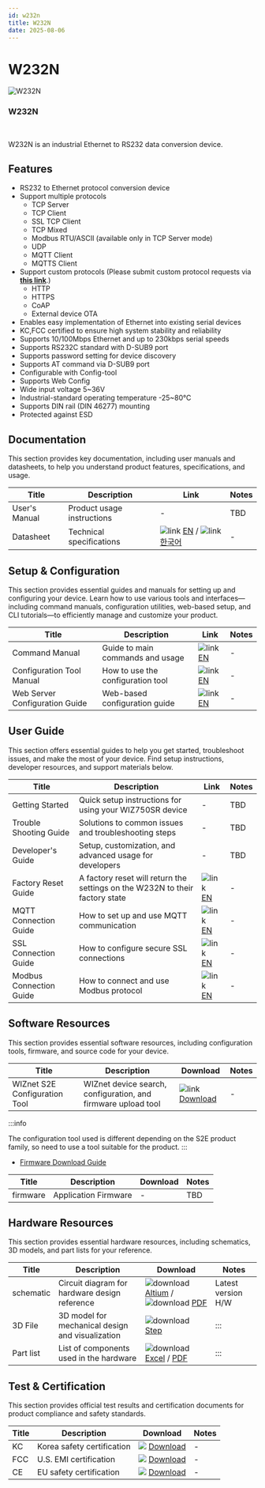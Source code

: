 ```yaml
---
id: w232n
title: W232N
date: 2025-08-06
---
```



# W232N

<div className="main-card">
  <img src="/img/products/w232n/W232_Rail_mount.png" alt="W232N" />
  <div>
    <h3>W232N</h3>
    <br />
    <p>
      W232N is an industrial Ethernet to RS232 data conversion device.
    </p>
  </div>
</div>


## Features

- RS232 to Ethernet protocol conversion device
- Support multiple protocols
  - TCP Server
  - TCP Client
  - SSL TCP Client
  - TCP Mixed
  - Modbus RTU/ASCII (available only in TCP Server mode)
  - UDP
  - MQTT Client
  - MQTTS Client
- Support custom protocols (Please submit custom protocol requests via [**this link**](https://direct.wiznet.io/custom-firmware-request).)
  - HTTP
  - HTTPS
  - CoAP
  - External device OTA
- Enables easy implementation of Ethernet into existing serial devices
- KC,FCC certified to ensure high system stability and reliability
- Supports 10/100Mbps Ethernet and up to 230kbps serial speeds
- Supports RS232C standard with D-SUB9 port
- Supports password setting for device discovery
- Supports AT command via D-SUB9 port
- Configurable with Config-tool
- Supports Web Config
- Wide input voltage 5~36V
- Industrial-standard operating temperature -25~80°C
- Supports DIN rail (DIN 46277) mounting
- Protected against ESD



## Documentation

This section provides key documentation, including user manuals and datasheets, to help you understand product features, specifications, and usage.

| Title | Description | Link | Notes |
|-------|-------------|------|-------|
| User's Manual  | Product usage instructions | - | TBD |
| Datasheet | Technical specifications | ![link](\img\link.png) [EN](./Datasheet-EN.md) / ![link](\img\link.png) [한국어](./Datasheet-KO.md) | - |


## Setup & Configuration

This section provides essential guides and manuals for setting up and configuring your device.
Learn how to use various tools and interfaces—including command manuals, configuration utilities, web-based setup, and CLI tutorials—to efficiently manage and customize your product.

| Title | Description | Link | Notes |
|-------|-------------|------|-------|
| Command Manual | Guide to main commands and usage | ![link](\img\link.png) [EN](./command-manual-en.md) | - |
| Configuration Tool Manual | How to use the configuration tool | ![link](\img\link.png) [EN](./Config-tool-Guide-en.md) | - |
| Web Server Configuration Guide | Web-based configuration guide | ![link](\img\link.png) [EN](./Web_Config_Guide_EN.md) | - |


## User Guide

This section offers essential guides to help you get started, troubleshoot issues, and make the most of your device. Find setup instructions, developer resources, and support materials below.

| Title | Description | Link | Notes |
|-------|-------------|------|-------|
| Getting Started | Quick setup instructions for using your WIZ750SR device | - | TBD |
| Trouble Shooting Guide | Solutions to common issues and troubleshooting steps | - | TBD |
| Developer's Guide | Setup, customization, and advanced usage for developers | - | TBD |
| Factory Reset Guide | A factory reset will return the settings on the W232N to their factory state | ![link](\img\link.png) [EN](./factory-rst-guide-en.md) | - |
| MQTT Connection Guide | How to set up and use MQTT communication | ![link](\img\link.png) [EN](./mqtt-connection-guide-en.md) | - |
| SSL Connection Guide | How to configure secure SSL connections | ![link](\img\link.png) [EN](./ssl-connection-guide-en.md) | - |
| Modbus Connection Guide | How to connect and use Modbus protocol | ![link](\img\link.png) [EN](./modbus-connection-guide-en.md) | - |

## Software Resources

This section provides essential software resources, including configuration tools, firmware, and source code for your device.

<Tabs>
  <TabItem value="tool" label="Tools" default>
      
  | Title | Description | Download | Notes |
  |-------|-------------|----------|-------|
  | WIZnet S2E Configuration Tool | WIZnet device search, configuration, and firmware upload tool | ![link](\img\link.png) [Download](https://github.com/Wiznet/WIZnet-S2E-Tool-GUI/releases) | - |

  :::info

  The configuration tool used is different depending on the S2E product family, so need to use a tool suitable for the product.
  :::
  </TabItem>
  <TabItem value="firmware" label="Firmware" default>

  - [Firmware Download Guide](./firmware-update-guide-en.md)

  | Title | Description                        | Download      | Notes |
  |-------|------------------------------------|---------------|-------|
  | firmware | Application Firmware  | - | TBD |
  
  </TabItem>
</Tabs>
 

## Hardware Resources

This section provides essential hardware resources, including schematics, 3D models, and part lists for your reference.

| Title | Description | Download | Notes |
|-------|-------------|----------|-------|
| schematic | Circuit diagram for hardware design reference | ![download](/img/products/w5500/w5500_evb/icons/download.png) [Altium](https://github.com/Wiznet/Hardware-Files-of-WIZnet/raw/master/04_Serial_to_Ethernet_Module/W232N/Schematic/W232N_R100.zip) / ![download](/img/products/w5500/w5500_evb/icons/download.png) [PDF](https://github.com/Wiznet/Hardware-Files-of-WIZnet/raw/master/04_Serial_to_Ethernet_Module/W232N/Schematic/W232N_R100.pdf) | Latest version H/W |
| 3D File | 3D model for mechanical design and visualization | ![download](/img/products/w5500/w5500_evb/icons/download.png) [Step](https://github.com/Wiznet/Hardware-Files-of-WIZnet/raw/master/04_Serial_to_Ethernet_Module/W232N/3D/W232N_3D_R100.step)  | ::: |
| Part list | List of components used in the hardware | ![download](/img/products/w5500/w5500_evb/icons/download.png) [Excel](https://github.com/Wiznet/Hardware-Files-of-WIZnet/raw/bfa5e2d9cdb636196d6c1341709c02d7052f4d18/04_Serial_to_Ethernet_Module/W232N/Partlist/W232N%20PL_R100.xlsx) / [PDF](https://github.com/Wiznet/Hardware-Files-of-WIZnet/raw/bfa5e2d9cdb636196d6c1341709c02d7052f4d18/04_Serial_to_Ethernet_Module/W232N/Partlist/W232N%20PL_R100.pdf) | ::: | 


## Test & Certification

This section provides official test results and certification documents for product compliance and safety standards.

| Title | Description | Download | Notes |
|-------|-------------|----------|-------|
| KC | Korea safety certification | ![](\img\products\w5500\w5500_evb\icons\docs_icon_small.png) [Download](/img/products/w232n/KC.pdf) | - |
| FCC | U.S. EMI certification | ![](\img\products\w5500\w5500_evb\icons\docs_icon_small.png) [Download](/img/products/w232n/FCC.pdf) | - |
| CE | EU safety certification | ![](\img\products\w5500\w5500_evb\icons\docs_icon_small.png) [Download](/img/products/w232n/CE.pdf) | - |
